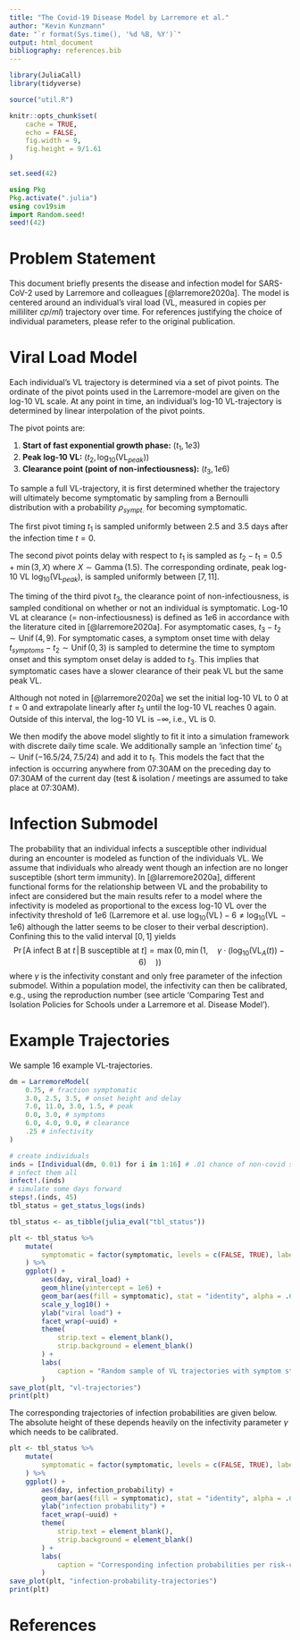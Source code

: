 ```yaml
---
title: "The Covid-19 Disease Model by Larremore et al."
author: "Kevin Kunzmann"
date: "`r format(Sys.time(), '%d %B, %Y')`"
output: html_document
bibliography: references.bib
---
```


```r
library(JuliaCall)
library(tidyverse)

source("util.R")

knitr::opts_chunk$set(
	cache = TRUE,
	echo = FALSE,
	fig.width = 9,
	fig.height = 9/1.61
)

set.seed(42)
```

```julia
using Pkg
Pkg.activate(".julia")
using cov19sim
import Random.seed!
seed!(42)
```



# Problem Statement

This document briefly presents the disease and infection model for SARS-CoV-2
used by Larremore and colleagues [@larremore2020a].
The model is centered around an individual's viral load 
(VL, measured in copies per milliliter $cp/ml$) trajectory over time.
For references justifying the choice of individual parameters, 
please refer to the original publication.



# Viral Load Model

Each individual's VL trajectory is determined via a set of pivot points.
The ordinate of the pivot points used in the Larremore-model are given on the 
log-10 VL scale. 
At any point in time, an individual's log-10 VL-trajectory is determined by 
linear interpolation of the pivot points.

The pivot points are:

1. **Start of fast exponential growth phase:** $(t_1, 1e3)$ 
2. **Peak log-10 VL:** $\big(t_2, \log_{10}(\operatorname{VL}_{peak})\big)$
3. **Clearance point (point of non-infectiousness):** $(t_3, 1e6)$

To sample a full VL-trajectory, it is first determined whether the trajectory
will ultimately become symptomatic by sampling from a Bernoulli distribution with
a probability $\rho_{sympt.}$ for becoming symptomatic.

The first pivot timing $t_1$ is sampled uniformly between $2.5$ and $3.5$ days
after the infection time $t=0$.

The second pivot points delay with respect to $t_1$ is sampled as
$t_2 - t_1 = 0.5 + \min(3, X)$ where $X\sim \operatorname{Gamma}(1.5)$.
The corresponding ordinate, peak log-10 VL  $\log_{10}(\operatorname{VL}_{peak})$, 
is sampled uniformly between $[7, 11]$.

The timing of the third pivot $t_3$, the clearance point of non-infectiousness, 
is sampled conditional on whether or not an individual is symptomatic.
Log-10 VL at clearance (= non-infectiousness) is defined as $1e6$ 
in accordance with the literature cited in [@larremore2020a].
For asymptomatic cases, $t_3 - t_2\sim\operatorname{Unif}(4, 9)$. 
For symptomatic cases, a symptom onset time with delay 
$t_{symptoms}-t_2\sim \operatorname{Unif}(0, 3)$ 
is sampled to determine the time to symptom onset and this symptom onset delay 
is added to $t_3$.
This implies that symptomatic cases have a slower clearance of their peak VL
but the same peak VL.

Although not noted in [@larremore2020a] we set the initial log-10 VL to $0$ at 
$t=0$ and extrapolate linearly after $t_3$ until the log-10 VL reaches 0 again.
Outside of this interval, the log-10 VL is $-\infty$, i.e., VL is $0$.

We then modify the above model slightly to fit it into a simulation framework
with discrete daily time scale. 
We additionally sample an 'infection time' $t_0\sim\operatorname{Unif}(-16.5/24, 7.5/24)$
and add it to $t_1$.
This models the fact that the infection is occurring anywhere from 07:30AM 
on the preceding day to 07:30AM of the current day 
(test & isolation / meetings are assumed to take place at 07:30AM).


# Infection Submodel

The probability that an individual infects a susceptible other individual during
an encounter is modeled as function of the individuals VL.
We assume that individuals who already went though an infection are no longer
susceptible (short term immunity).
In [@larremore2020a], different functional forms for the relationship between VL
and the probability to infect are considered but the main results refer to a 
model where the infectivity is modeled as proportional to the excess 
log-10 VL over the infectivity threshold of $1e6$ 
(Larremore et al. use $\log_{10}(\operatorname{VL}) - 6 \neq \log_{10}(\operatorname{VL} - 1e6)$
although the latter seems to be closer to their verbal description).
Confining this to the valid interval $[0,1]$ yields
$$
\operatorname{Pr}\big[\text{A infect B at $t$} \,|\, \text{B susceptible at $t$} \big] = \max\big(0, \min\big(1, \quad \gamma \cdot \big(\log_{10}\big(\operatorname{VL}_A(t)\big) - 6\big)\quad \big)\big)
$$
where $\gamma$ is the infectivity constant and only free parameter of the 
infection submodel.
Within a population model, the infectivity can then be calibrated, e.g.,
using the reproduction number 
(see article 'Comparing Test and Isolation Policies for Schools under a Larremore et al. Disease Model').


# Example Trajectories

We sample 16 example VL-trajectories.

```julia
dm = LarremoreModel(
    0.75, # fraction symptomatic
    3.0, 2.5, 3.5, # onset height and delay
    7.0, 11.0, 3.0, 1.5, # peak
    0.0, 3.0, # symptoms
    6.0, 4.0, 9.0, # clearance
    .25 # infectivity
)

# create individuals
inds = [Individual(dm, 0.01) for i in 1:16] # .01 chance of non-covid symptoms
# infect them all
infect!.(inds)
# simulate some days forward
steps!.(inds, 45)
tbl_status = get_status_logs(inds)
```

```r
tbl_status <- as_tibble(julia_eval("tbl_status"))
```

```r
plt <- tbl_status %>%
	mutate(
		symptomatic = factor(symptomatic, levels = c(FALSE, TRUE), labels = c("non-symptomatic", "symptomatic"))
	) %>%
	ggplot() +
		aes(day, viral_load) +
	 	geom_hline(yintercept = 1e6) +
		geom_bar(aes(fill = symptomatic), stat = "identity", alpha = .66) +
		scale_y_log10() +
		ylab("viral load") +
		facet_wrap(~uuid) +
		theme(
			strip.text = element_blank(),
			strip.background = element_blank()
		) + 
		labs(
			caption = "Random sample of VL trajectories with symptom status; black line indicates infectivity threshold."
		)
save_plot(plt, "vl-trajectories")
print(plt)
```

The corresponding trajectories of infection probabilities are given below.
The absolute height of these depends heavily on the infectivity parameter 
$\gamma$ which needs to be calibrated.

```r
plt <- tbl_status %>%
	mutate(
		symptomatic = factor(symptomatic, levels = c(FALSE, TRUE), labels = c("non-symptomatic", "symptomatic"))
	) %>%
	ggplot() +
		aes(day, infection_probability) +
		geom_bar(aes(fill = symptomatic), stat = "identity", alpha = .66) +
		ylab("infection probability") +
		facet_wrap(~uuid) +
		theme(
			strip.text = element_blank(),
			strip.background = element_blank()
		) + 
		labs(
			caption = "Corresponding infection probabilities per risk-contact; with symptom status."
		)
save_plot(plt, "infection-probability-trajectories")
print(plt)
```


# References
